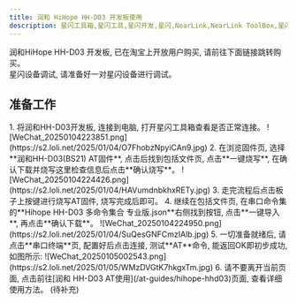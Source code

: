 ```yaml
---
title: 润和 HiHope HH-D03 开发板使用
description: 星闪工具箱,星闪工具,星闪开发,星闪,NearLink,NearLink ToolBox,星闪工具箱入门指南,润和,HiHope,HH-D03
---
```


<Aside type="note" title="提示">润和HiHope HH-D03 开发板, 已在淘宝上开放用户购买, 请前往下面链接跳转购买。</Aside>

<LinkCard title="HiHope HH-D03 开发板" description="润和新款产品, 点我购买" href="//item.taobao.com/item.htm?spm=a21n57.1.item.1.1afb523cNysA3u&priceTId=2147814c17360005697057724ef740&utparam=%7B%22aplus_abtest%22%3A%22d5812445887df9b2d06c42a4c24beda2%22%7D&id=851723503790&ns=1&abbucket=8&xxc=taobaoSearch&skuId=5815298574509&pisk=gWyKHYTPQNb3bDMcK91iqAsRKlSgp8EF-yrXE40HNPUTVVvlYvfrez3Tz2cnd2v-euUzrzEPY0g7Pz3ut1X0YkkrFZDRntqFeVSTOy3IOdsSmDOCjXTLAv-IFZbceCxsTwD7-Hb5xdOs0ViIVbi5XAioADMSO4T1X0ikRQ9QPlst70oBR49Wffiq5UOIOpGs5mmWdeOIFGEs70MSPbXhyVtIrLFYf95yWe1yhKwtvX3JKVp-4R9mtqMj5L_7BDLqlkg9FL3UF5-gXkbp3lDUHrn0-O9LkoyaWcafeNHz77aS2P62rvP08-lTbs9_bv3ZG7GOA9Ztp2hxjXtJOvF788hU93S4fvaagqlC_NoTK-c-ufL1RlqtRjF8-NJS-SE_Wj2MSKDz77aS2PTd4py0HjhWoqnkOGI9aQlIbWonHzexy8btXqjdeQRr_GotoGI9aQlNbc3cvwdyafSN." target="_blank"/>

<Aside type="caution" title="警告">星闪设备调试, 请准备好一对星闪设备进行调试。</Aside>

## 准备工作

<Tabs>
  <TabItem label="润和 AT">
    <Steps>
    1. 将润和HH-D03开发板, 连接到电脑, 打开星闪工具箱查看是否正常连接。
    ![WeChat_20250104223851.png](https://s2.loli.net/2025/01/04/O7FhobzNpyiCAn9.jpg)
    2. 在浏览固件页, 选择**润和HH-D03(BS21) AT固件**, 点击后找到包括文件页, 点击**一键烧写**, 在确认下载并烧写这里检查信息后点击**确认烧写**。
    ![WeChat_20250104224426.png](https://s2.loli.net/2025/01/04/HAVumdnbkhxRETy.jpg)
    3. 走完流程后点击板子上按键进行烧写AT固件, 烧写完成后即可。
    4. 继续在包括文件页, 在串口命令集的**Hihope HH-D03 多命令集合 专业版.json**右侧找到按钮, 点击**一键导入**, 再点击**确认下载**。
    ![WeChat_20250104224950.png](https://s2.loli.net/2025/01/04/SuQesGNFCmzIAlb.jpg)
    5. 一切准备就绪后, 请点击**串口终端**页, 配置好后点击连接, 测试**AT**命令, 能返回OK即初步成功, 如图所示:
    ![WeChat_20250105002543.png](https://s2.loli.net/2025/01/05/WMzDVGtK7hkgxTm.jpg)
    6. 请不要离开当前页面, 点击前往[润和 HH-D03 AT使用](/at-guides/hihope-hhd03)页面, 查看详细使用方法。
    </Steps>
  </TabItem>
  <TabItem label="其他">
    (待补充)
  </TabItem>
</Tabs>












